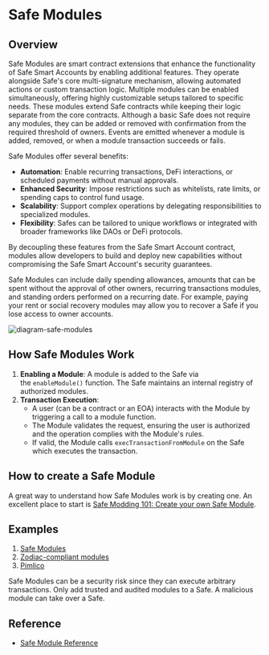 

# Safe Modules

## Overview

Safe Modules are smart contract extensions that enhance the functionality of Safe Smart Accounts by enabling additional features. They operate alongside Safe's core multi-signature mechanism, allowing automated actions or custom transaction logic. Multiple modules can be enabled simultaneously, offering highly customizable setups tailored to specific needs. These modules extend Safe contracts while keeping their logic separate from the core contracts. Although a basic Safe does not require any modules, they can be added or removed with confirmation from the required threshold of owners. Events are emitted whenever a module is added, removed, or when a module transaction succeeds or fails.

Safe Modules offer several benefits:

- **Automation**: Enable recurring transactions, DeFi interactions, or scheduled payments without manual approvals.
- **Enhanced Security**: Impose restrictions such as whitelists, rate limits, or spending caps to control fund usage.
- **Scalability**: Support complex operations by delegating responsibilities to specialized modules.
- **Flexibility**: Safes can be tailored to unique workflows or integrated with broader frameworks like DAOs or DeFi protocols.

By decoupling these features from the Safe Smart Account contract, modules allow developers to build and deploy new capabilities without compromising the Safe Smart Account's security guarantees.

Safe Modules can include daily spending allowances, amounts that can be spent without the approval of other owners, recurring transactions modules, and standing orders performed on a recurring date. For example, paying your rent or social recovery modules may allow you to recover a Safe if you lose access to owner accounts.

![diagram-safe-modules](../../assets/diagram-safe-modules.png)

## How Safe Modules Work

1. **Enabling a Module**: A module is added to the Safe via the `enableModule()` function. The Safe maintains an internal registry of authorized modules.
2. **Transaction Execution**:
    - A user (can be a contract or an EOA) interacts with the Module by triggering a call to a module function.
    - The Module validates the request, ensuring the user is authorized and the operation complies with the Module's rules.
    - If valid, the Module calls `execTransactionFromModule` on the Safe which executes the transaction.

## How to create a Safe Module

A great way to understand how Safe Modules work is by creating one. An excellent place to start is [Safe Modding 101: Create your own Safe Module](https://www.youTube.com/watch?v=nmDYc9PlAic).

<YouTube embedId='nmDYc9PlAic' />

## Examples

1. [Safe Modules](https://github.com/safe-global/safe-modules)
2. [Zodiac-compliant modules](https://www.zodiac.wiki/documentation)
3. [Pimlico](https://docs.pimlico.io/permissionless/how-to/accounts/use-safe-account)

<Callout type='error' emoji='‼️'>
  Safe Modules can be a security risk since they can execute arbitrary
  transactions. Only add trusted and audited modules to a Safe. A malicious
  module can take over a Safe.
</Callout>

## Reference

- [Safe Module Reference](/reference-smart-account/modules/enableModule)
